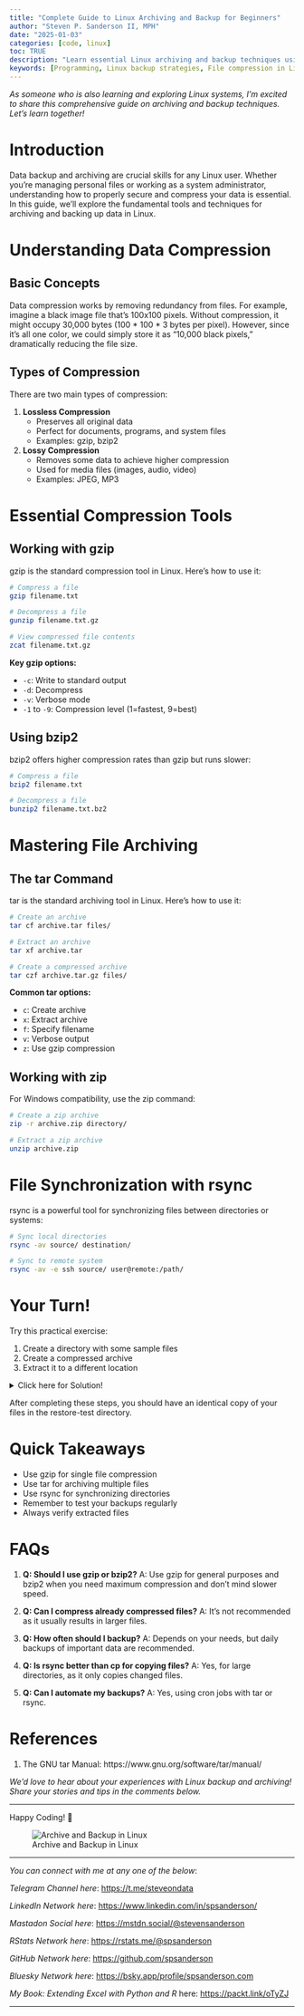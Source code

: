 ```yaml
---
title: "Complete Guide to Linux Archiving and Backup for Beginners"
author: "Steven P. Sanderson II, MPH"
date: "2025-01-03"
categories: [code, linux]
toc: TRUE
description: "Learn essential Linux archiving and backup techniques using tar, gzip, and rsync. A beginner's guide to securing your data with practical examples and commands."
keywords: [Programming, Linux backup strategies, File compression in Linux, tar command usage, gzip compression techniques, rsync file synchronization, Linux archive management, backup automation Linux, Linux data compression tools, system backup Linux commands, Linux file archiving methods, Linux archiving, Linux backup, data compression Linux, file synchronization Linux, Linux backup strategies, gzip compression, tar command Linux, bzip2 tool, rsync file transfer, Linux archive management, how to backup data in Linux, best practices for Linux archiving, using tar for file compression in Linux, automate backups with rsync in Linux, comparing gzip and bzip2 for Linux backups]
---
```


*As someone who is also learning and exploring Linux systems, I'm excited to share this comprehensive guide on archiving and backup techniques. Let's learn together!*

# Introduction

Data backup and archiving are crucial skills for any Linux user. Whether you're managing personal files or working as a system administrator, understanding how to properly secure and compress your data is essential. In this guide, we'll explore the fundamental tools and techniques for archiving and backing up data in Linux.

# Understanding Data Compression

## Basic Concepts

Data compression works by removing redundancy from files. For example, imagine a black image file that's 100x100 pixels. Without compression, it might occupy 30,000 bytes (100 \* 100 \* 3 bytes per pixel). However, since it's all one color, we could simply store it as "10,000 black pixels," dramatically reducing the file size.

## Types of Compression

There are two main types of compression:

1.  **Lossless Compression**
    -   Preserves all original data
    -   Perfect for documents, programs, and system files
    -   Examples: gzip, bzip2
2.  **Lossy Compression**
    -   Removes some data to achieve higher compression
    -   Used for media files (images, audio, video)
    -   Examples: JPEG, MP3

# Essential Compression Tools

## Working with gzip

gzip is the standard compression tool in Linux. Here's how to use it:

``` bash
# Compress a file
gzip filename.txt

# Decompress a file
gunzip filename.txt.gz

# View compressed file contents
zcat filename.txt.gz
```

**Key gzip options:**

-   `-c`: Write to standard output
-   `-d`: Decompress
-   `-v`: Verbose mode
-   `-1` to `-9`: Compression level (1=fastest, 9=best)

## Using bzip2

bzip2 offers higher compression rates than gzip but runs slower:

``` bash
# Compress a file
bzip2 filename.txt

# Decompress a file
bunzip2 filename.txt.bz2
```

# Mastering File Archiving

## The tar Command

tar is the standard archiving tool in Linux. Here's how to use it:

``` bash
# Create an archive
tar cf archive.tar files/

# Extract an archive
tar xf archive.tar

# Create a compressed archive
tar czf archive.tar.gz files/
```

**Common tar options:**

-   `c`: Create archive
-   `x`: Extract archive
-   `f`: Specify filename
-   `v`: Verbose output
-   `z`: Use gzip compression

## Working with zip

For Windows compatibility, use the zip command:

``` bash
# Create a zip archive
zip -r archive.zip directory/

# Extract a zip archive
unzip archive.zip
```

# File Synchronization with rsync

rsync is a powerful tool for synchronizing files between directories or systems:

``` bash
# Sync local directories
rsync -av source/ destination/

# Sync to remote system
rsync -av -e ssh source/ user@remote:/path/
```

# Your Turn!

Try this practical exercise:

1.  Create a directory with some sample files
2.  Create a compressed archive
3.  Extract it to a different location

<details>

<summary>Click here for Solution!</summary>

``` bash
mkdir ~/backup-test
echo "test content" > ~/backup-test/file1.txt
echo "more content" > ~/backup-test/file2.txt

tar czf backup.tar.gz ~/backup-test

mkdir ~/restore-test
cd ~/restore-test
tar xzf ../backup.tar.gz
```

</details>

After completing these steps, you should have an identical copy of your files in the restore-test directory.

# Quick Takeaways

-   Use gzip for single file compression
-   Use tar for archiving multiple files
-   Use rsync for synchronizing directories
-   Remember to test your backups regularly
-   Always verify extracted files

# FAQs

1.  **Q: Should I use gzip or bzip2?** A: Use gzip for general purposes and bzip2 when you need maximum compression and don't mind slower speed.

2.  **Q: Can I compress already compressed files?** A: It's not recommended as it usually results in larger files.

3.  **Q: How often should I backup?** A: Depends on your needs, but daily backups of important data are recommended.

4.  **Q: Is rsync better than cp for copying files?** A: Yes, for large directories, as it only copies changed files.

5.  **Q: Can I automate my backups?** A: Yes, using cron jobs with tar or rsync.

# References

1.  The GNU tar Manual: https://www.gnu.org/software/tar/manual/

*We'd love to hear about your experiences with Linux backup and archiving! Share your stories and tips in the comments below.*

------------------------------------------------------------------------

Happy Coding! 🚀

![Archive and Backup in Linux](todays_post.png)

------------------------------------------------------------------------

*You can connect with me at any one of the below*:

*Telegram Channel here*: <https://t.me/steveondata>

*LinkedIn Network here*: <https://www.linkedin.com/in/spsanderson/>

*Mastadon Social here*: [https://mstdn.social/\@stevensanderson](https://mstdn.social/@stevensanderson)

*RStats Network here*: [https://rstats.me/\@spsanderson](https://rstats.me/@spsanderson)

*GitHub Network here*: <https://github.com/spsanderson>

*Bluesky Network here*: <https://bsky.app/profile/spsanderson.com>

*My Book: Extending Excel with Python and R* here: <https://packt.link/oTyZJ>

------------------------------------------------------------------------

```{=html}
<script src="https://giscus.app/client.js"
        data-repo="spsanderson/steveondata"
        data-repo-id="R_kgDOIIxnLw"
        data-category="Comments"
        data-category-id="DIC_kwDOIIxnL84ChTk8"
        data-mapping="url"
        data-strict="0"
        data-reactions-enabled="1"
        data-emit-metadata="0"
        data-input-position="top"
        data-theme="dark"
        data-lang="en"
        data-loading="lazy"
        crossorigin="anonymous"
        async>
</script>
```
